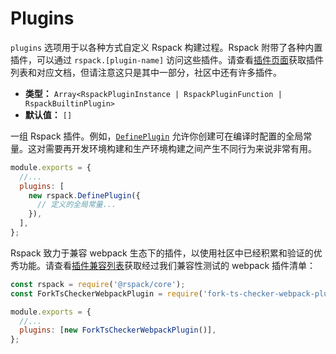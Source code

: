 # Plugins

`plugins` 选项用于以各种方式自定义 Rspack 构建过程。Rspack 附带了各种内置插件，可以通过 `rspack.[plugin-name]` 访问这些插件。请查看[插件页面](/plugins/index)获取插件列表和对应文档，但请注意这只是其中一部分，社区中还有许多插件。

- **类型：** `Array<RspackPluginInstance | RspackPluginFunction | RspackBuiltinPlugin>`
- **默认值：** `[]`

一组 Rspack 插件。例如，[`DefinePlugin`](/plugins/webpack/define-plugin) 允许你创建可在编译时配置的全局常量。这对需要再开发环境构建和生产环境构建之间产生不同行为来说非常有用。

```js title=rspack.config.js
module.exports = {
  //...
  plugins: [
    new rspack.DefinePlugin({
      // 定义的全局常量...
    }),
  ],
};
```

Rspack 致力于兼容 webpack 生态下的插件，以使用社区中已经积累和验证的优秀功能。请查看[插件兼容列表](/guide/compatibility/plugin)获取经过我们兼容性测试的 webpack 插件清单：

```js title=rspack.config.js
const rspack = require('@rspack/core');
const ForkTsCheckerWebpackPlugin = require('fork-ts-checker-webpack-plugin');

module.exports = {
  //...
  plugins: [new ForkTsCheckerWebpackPlugin()],
};
```
